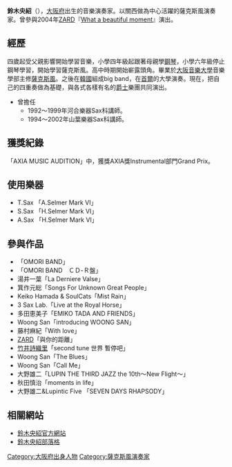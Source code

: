 {{BLP unsourced|time=2021-11-19T02:54:25+00:00}}
{{japanese|japanese=鈴木 央紹|kana=すずき ひさつぐ|romaji=Hisatsugu Suzuki}}

'''鈴木央紹'''（{{bd|1972年|11月22日}}），[[大阪府|大阪府]]出生的音樂演奏家。以關西做為中心活躍的薩克斯風演奏家。曾參與2004年[[ZARD|ZARD]]『[[What_a_beautiful_moment|What a beautiful moment]]』演出。

==經歷==
四歲起受父親影響開始學習音樂，小學四年級起跟著母親學[[鋼琴|鋼琴]]，小學六年級停止鋼琴學習，開始學習薩克斯風。高中時期開始嶄露頭角。畢業於[[大阪音樂大學|大阪音樂大學]]音樂學部主修[[薩克斯風|薩克斯風]]。之後在[[韓國|韓國]]組成big band，在[[首爾|首爾]]的大學演奏。現在，把自己的四重奏做為基礎，與各式各樣有名的[[爵士|爵士]]樂團共同演出。
*曾擔任
**1992～1999年河合樂器Sax科講師。
**1994～2002年山葉樂器Sax科講師。
==獲獎紀錄==
「AXIA MUSIC AUDITION」中，獲獎AXIA獎Instrumental部門Grand Prix。
==使用樂器==
*T.Sax 「A.Selmer Mark Ⅵ」
*S.Sax 「H.Selmer Mark Ⅵ」
*A.Sax 「H.Selmer Mark Ⅵ」 
==參與作品==
*「OMORI BAND」
*「OMORI BAND　ＣＤ-Ｒ盤」
*湯井一葉「La Derniere Valse」
*箕作元総「Songs For Unknown Great People」
*Keiko Hamada & SoulCats「Mist Rain」
*3 Sax Lab.「Live at the Royal Horse」
*多田恵美子「EMIKO TADA AND FRIENDS」
*Woong San「introducing WOONG SAN」
*藤村麻紀「With love」
*[[ZARD|ZARD]]「與你的距離」
*[[竹井詩織里|竹井詩織里]]「second tune 世界 暫停吧」
*Woong San「The Blues」
*Woong San「Call Me」
*大野雄二「LUPIN THE THIRD JAZZ the 10th～New Flight～」
*秋田慎治「moments in life」
*大野雄二&Lupintic Five 「SEVEN DAYS RHAPSODY」

==相關網站==
*[http://www.hisax.net/index.html 鈴木央紹官方網站] {{Wayback|url=http://www.hisax.net/index.html |date=20160305230757 }}
*[http://hisax.blog48.fc2.com/ 鈴木央紹部落格] {{Wayback|url=http://hisax.blog48.fc2.com/ |date=20210225052915 }}

{{DEFAULTSORT:suzuki hisatsugu}}
[[Category:大阪府出身人物|Category:大阪府出身人物]]
[[Category:薩克斯風演奏家|Category:薩克斯風演奏家]]